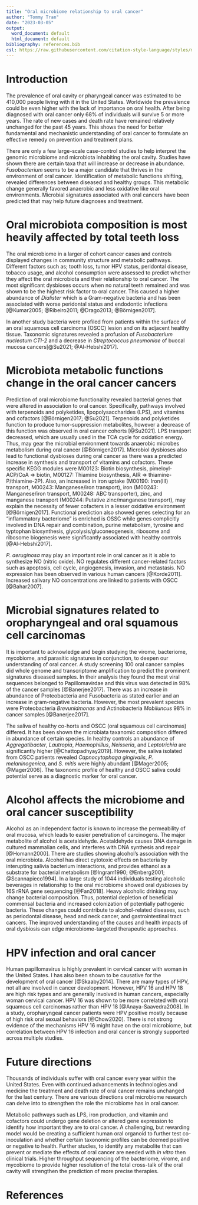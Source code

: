 ```yaml
---
title: "Oral microbiome relationship to oral cancer"
author: "Tommy Tran"
date: "2023-03-05"
output:
  word_document: default
  html_document: default
bibliography: references.bib
csl: https://raw.githubusercontent.com/citation-style-language/styles/master/research-institute-for-nature-and-forest.csl
---
```


# Introduction

The prevalence of oral cavity or pharyngeal cancer was estimated to be 410,000 people living with it in the United States. Worldwide the prevalence could be even higher with the lack of importance on oral health. After being diagnosed with oral cancer only 68% of individuals will survive 5 or more years. The rate of new cases and death rate have remained relatively unchanged for the past 45 years. This shows the need for better fundamental and mechanistic understanding of oral cancer to formulate an effective remedy on prevention and treatment plans.

There are only a few large-scale case-control studies to help interpret the genomic microbiome and microbiota inhabiting the oral cavity. Studies have shown there are certain taxa that will increase or decrease in abundance. *Fusobacterium* seems to be a major candidate that thrives in the environment of oral cancer. Identification of metabolic functions shifting, revealed differences between diseased and healthy groups. This metabolic change generally favored anaerobic and less oxidative like oral environments. Microbial signatures associated with oral cancers have been predicted that may help future diagnoses and treatment.

# Oral microbiota composition is most heavily affected by total teeth loss

The oral microbiome in a larger of cohort cancer cases and controls displayed changes in community structure and metabolic pathways. Different factors such as; tooth loss, tumor HPV status, peridontal disease, tobacco usage, and alcohol consumption were assessed to predict whether they affect the oral microbiota and their relationship to oral cancer. The most significant dysbioses occurs when no natural teeth remained and was shown to be the highest risk factor to oral cancer. This caused a higher abundance of *Dialister* which is a Gram-negative bacteria and has been associated with worse peridontal status and endodontic infections [@Kumar2005; @Ribeiro2011; @Drago2013; @Börnigen2017].

In another study bacteria were profiled from patients within the surface of an oral squamous cell carcinoma (OSCC) lesion and on its adjacent healthy tissue. Taxonomic signatures revealed a profusion of *Fusobacterium nucleatum CTI-2* and a decrease in *Streptococcus pneumoniae* of buccal mucosa cancers[@Su2021; @Al-Hebshi2017].

# Microbiota metabolic functions change in the oral cancer cancers

Prediction of oral microbiome functionality revealed bacterial genes that were altered in association to oral cancer. Specifically, pathways involved with terpenoids and polyketides, lipopolysaccharides (LPS), and vitamins and cofactors [@Börnigen2017; @Su2021]. Terpenoids and polyketides function to produce tumor-suppression metabolites, however a decrease of this function was observed in oral cancer cohorts [@Su2021]. LPS transport decreased, which are usually used in the TCA cycle for oxidation energy. Thus, may gear the microbial environment towards anaerobic microbes metabolism during oral cancer [@Börnigen2017]. Microbiol dysbioses also lead to functional dysbioses during oral cancer as there was a predicted increase in synthesis and transport of vitamins and cofactors. These specific KEGG modules were M00123: Biotin biosynthesis, pimeloyl-ACP/CoA =\> biotin, M00127: Thiamine biosynthesis, AIR =\> thiamine-P/thiamine-2P). Also, an increased in iron uptake (M00190: Iron(III) transport, M00243: Manganese/iron transport), iron (M00243: Manganese/iron transport, M00248: ABC transporter), zinc, and manganese transport (M00244: Putative zinc/manganese transport), may explain the necessity of fewer cofacters in a lesser oxidative environment [@Börnigen2017]. Functional prediction also showed genes selecting for an "inflammatory bacteriome" is enriched is OSSC while genes complicitly involved in DNA repair and combination, purine metabolism, tyrosine and typtophan biosynthesis, glycolysis/gluconeogenesis, ribosome and ribosome biogenesis were significantly associated with healthy controls [@Al-Hebshi2017].

*P. aeruginosa* may play an important role in oral cancer as it is able to synthesize NO (nitric oxide). NO regulates different cancer-related factors such as apoptosis, cell cycle, angiogenesis, invasion, and metastasis. NO expression has been observed in various human cancers [@Korde2011]. Increased salivary NO concentrations are linked to patients with OSCC [@Bahar2007].

# Microbial signatures related to oropharyngeal and oral squamous cell carcinomas

It is important to acknowledge and begin studying the virome, bacteriome, mycobiome, and parasitic signatures in conjunction, to deepen our understanding of oral cancer. A study screening 100 oral cancer samples did whole genome and transcriptome amplification to predict the prominent signatures diseased samples. In their analysis they found the most viral sequences belonged to Papillomavirdae and this virus was detected in 98% of the cancer samples [@Banerjee2017]. There was an increase in abundance of Proteobacteria and Fusobacteria as stated earlier and an increase in gram-negative bacteria. However, the most prevalent species were Proteobacteria *Brevunidmonas* and Actinobacteria *Mobiluncus* 98% in cancer samples [@Banerjee2017].

The saliva of healthy co-horts and OSCC (oral squamous cell carcinomas) differed. It has been shown the microbiata taxanomic composition differed in abundance of certain species. In healthy controls an abundance of *Aggregatibacter*, *Lautropia*, *Haemophillus*, *Neisseria*, and *Leptotrichia* are significantly higher [@Chattopadhyay2019]. However, the saliva isolated from OSCC patients revealed *Capnocytophaga gingivalis*, *P. melaninogenica*, and *S. mitis* were highly abundant [@Mager2005; @Mager2006]. The taxonomic profile of healthy and OSCC saliva could potential serve as a diagnostic marker for oral cancer.

# Alcohol affects the microbiome and oral cancer susceptibility

Alcohol as an independent factor is known to increase the permeability of oral mucosa, which leads to easier penetration of carcinogens. The major metabolite of alcohol is acetaldehyde. Acetaldehyde causes DNA damage in cultured mammalian cells, and interferes with DNA synthesis and repair [@Homann2000]. There are studies showing alcohol's association with the oral microbiota. Alcohol has direct cytotoxic effects on bacteria by interupting salivia bacterium interactions, and provides ethanol as a substrate for bacterial metabolism [@Ingram1990; @Enberg2001; @Scannapieco1994]. In a large study of 1044 individuals testing alcoholic beverages in relationship to the oral microbiome showed oral dysbioses by 16S rRNA gene sequencing [@Fan2018]. Heavy alcoholic drinking may change bacterial composition. Thus, potential depletion of beneficial commensal bacteria and increased colonization of potentially pathogenic bacteria. These changes could contribute to alcohol-related diseases, such as periodontal disease, head and neck cancer, and gastrointestinal tract cancers. The improved understanding of the causes and health impacts of oral dysbiosis can edge microbiome-targeted therapeutic approaches.

# HPV infection and oral cancer

Human papillomavirus is highly prevalent in cervical cancer with woman in the United States. I has also been shown to be causative for the development of oral cancer [@Skaaby2014]. There are many types of HPV, not all are involved in cancer development. However, HPV 16 and HPV 18 are high risk types and are generally involved in human cancers, especially woman cervical cancer. HPV 16 was shown to be more correlated with oral squamous cell carcinomas rather than HPV 18 [@Anaya-Saavedra2008]. In a study, oropharyngeal cancer patients were HPV positive mostly because of high risk oral sexual behaviors [@Chow2020]. There is not strong evidence of the mechanisms HPV 16 might have on the oral microbiome, but correlation between HPV 16 infection and oral cancer is strongly supported across multiple studies.

# Future directions

Thousands of individuals suffer with oral cancer every year within the United States. Even with continued advancements in technologies and medicine the treatment and death rate of oral cancer remains unchanged for the last century. There are various directions oral microbiome research can delve into to strengthen the role the microbiome has in oral cancer.

Metabolic pathways such as LPS, iron production, and vitamin and cofactors could undergo gene deletion or altered gene expression to identify how important they are to oral cancer. A challenging, but rewarding model would be creating a sufficient human oral organoid to further test co-inoculation and whether certain taxonomic profiles can be deemed positive or negative to health. Further studies, to identify any metabolite that can prevent or mediate the effects of oral cancer are needed with *in vitro* then clinical trials. Higher throughput sequencing of the bacteriome, virome, and mycobiome to provide higher resolution of the total cross-talk of the oral cavity will strengthen the prediction of more precise therapies.

# References
